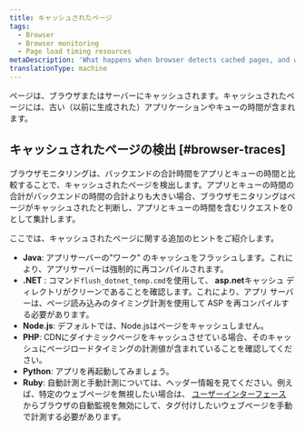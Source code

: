 ```yaml
---
title: キャッシュされたページ
tags:
  - Browser
  - Browser monitoring
  - Page load timing resources
metaDescription: 'What happens when browser detects cached pages, and what to do.'
translationType: machine
---
```


ページは、ブラウザまたはサーバーにキャッシュされます。キャッシュされたページには、古い（以前に生成された）アプリケーションやキューの時間が含まれます。

## キャッシュされたページの検出 [#browser-traces]

ブラウザモニタリングは、バックエンドの合計時間をアプリとキューの時間と比較することで、キャッシュされたページを検出します。アプリとキューの時間の合計がバックエンドの時間の合計よりも大きい場合、ブラウザモニタリングはページがキャッシュされたと判断し、アプリとキューの時間を含むリクエストを0として集計します。

ここでは、キャッシュされたページに関する追加のヒントをご紹介します。

* **Java**: アプリサーバーの"ワーク" のキャッシュをフラッシュします。これにより、アプリサーバーは強制的に再コンパイルされます。
* **.NET** : コマンド`flush_dotnet_temp.cmd`を使用して、 **asp.net**キャッシュ ディレクトリがクリーンであることを確認します。これにより、アプリ サーバーは、ページ読み込みのタイミング計測を使用して ASP を再コンパイルする必要があります。
* **Node.js**: デフォルトでは、Node.jsはページをキャッシュしません。
* **PHP**: CDNにダイナミックページをキャッシュさせている場合、そのキャッシュにページロードタイミングの計測値が含まれていることを確認してください。
* **Python**: アプリを再起動してみましょう。
* **Ruby**: 自動計測と手動計測については、ヘッダー情報を見てください。例えば、特定のウェブページを無視したい場合は、 [ユーザーインターフェース](/docs/browser/new-relic-browser/getting-started/browser-settings) からブラウザの自動監視を無効にして、タグ付けしたいウェブページを手動で計測する必要があります。